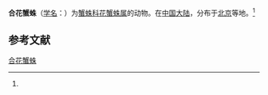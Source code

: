 {{Speciesbox
| name = 合花蟹蛛
| status = 
| status_system = 
| image = 
| genus = Xysticus
| species = connectens
| authority = (Kulczynski, 1901)<ref name='id14620'>{{cite web| url =http://www.bioinfo.cn/db05/BjdwSpecies.php?action=view&id=14620| title =合花蟹蛛| work =《中国动物物种编目数据库》| publisher =中国科学院微生物研究所| author =中国科学院动物研究所| accessdate =2009-04-28| deadurl =yes| archiveurl =https://web.archive.org/web/20160305002046/http://www.bioinfo.cn/db05/BjdwSpecies.php?action=view&id=14620| archivedate =2016-03-05}}</ref>
}}

'''合花蟹蛛'''（[[学名|学名]]：{{lang|la|''Xysticus connectens''}}）为[[蟹蛛科|蟹蛛科]][[花蟹蛛属|花蟹蛛属]]的动物。在[[中国大陆|中国大陆]]，分布于[[北京|北京]]等地。<ref name='id14620'/>

== 参考文献 ==
{{reflist}}

{{Wikispecies|Xysticus connectens}}
{{Taxonbar|from=Q2478545}}

[[Category:花蟹蛛属|合花蟹蛛]]


{{蜘蛛小作品}}